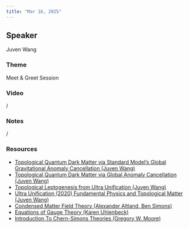 ```yaml
---
title: "Mar 16, 2025"
---
```


## Speaker

Juven Wang

### Theme
Meet & Greet Session

### Video  
/

### Notes  
/

### Resources 
- [Topological Quantum Dark Matter via Standard Model’s Global Gravitational Anomaly Cancellation (Juven Wang)](https://drive.google.com/file/d/19ncCFgOjyOz3Zz_2IfVjSzA7cJDbUcZ2/view?usp=sharing)
- [Topological Quantum Dark Matter via Global Anomaly Cancellation (Juven Wang)](https://drive.google.com/file/d/1Jve2VAXvjlKBolaiAUgPIieKbpjXcG6s/view?usp=sharing)
- [Topological Leptogenesis from Ultra Unification (Juven Wang)](https://drive.google.com/file/d/1CJ34SzptV1dx6Gjv0yyR7HbJUDUC1Tlt/view?usp=sharing)
- [Ultra Unification (2020) Fundamental Physics and Topological Matter (Juven Wang)](https://drive.google.com/file/d/16aLe_DMbu5dhi-xM_VlteyNYSpYyd-Lw/view?usp=sharing)
- [Condensed Matter Field Theory (Alexander Altland, Ben Simons)](https://drive.google.com/file/d/130V9yB_bLal0bh_XwIStbQnB7Ssoolv7/view?usp=sharing)
- [Equations of Gauge Theory (Karen Uhlenbeck)](https://drive.google.com/file/d/1g_aqziRa4p6x5BNmCV6NkgeYRq3LnjHQ/view?usp=sharing)
- [Introduction To Chern-Simons Theories (Gregory W. Moore)](https://drive.google.com/file/d/1v9ZIn-3jXiVChZRniY3crYBzeL1-QL4I/view?usp=sharing)